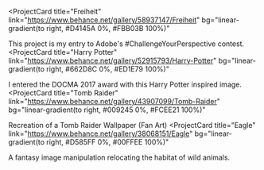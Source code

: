 <ProjectCard
  title="Freiheit"
  link="https://www.behance.net/gallery/58937147/Freiheit"
  bg="linear-gradient(to right, #D4145A 0%, #FBB03B 100%)"
>
  This project is my entry to Adobe's #ChallengeYourPerspective contest.
</ProjectCard>
<ProjectCard
  title="Harry Potter"
  link="https://www.behance.net/gallery/52915793/Harry-Potter"
  bg="linear-gradient(to right, #662D8C 0%, #ED1E79 100%)"
>
  I entered the DOCMA 2017 award with this Harry Potter inspired image.
</ProjectCard>
<ProjectCard
  title="Tomb Raider"
  link="https://www.behance.net/gallery/43907099/Tomb-Raider"
  bg="linear-gradient(to right, #009245 0%, #FCEE21 100%)"
>
  Recreation of a Tomb Raider Wallpaper (Fan Art)
</ProjectCard>
<ProjectCard
  title="Eagle"
  link="https://www.behance.net/gallery/38068151/Eagle"
  bg="linear-gradient(to right, #D585FF 0%, #00FFEE 100%)"
>
  A fantasy image manipulation relocating the habitat of wild animals.
</ProjectCard>
